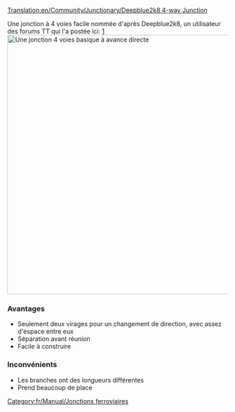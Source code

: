 [[Translation:en/Community/Junctionary/Deepblue2k8 4-way Junction]]

{{fr/Community/Junctionary/Menu de Croisements}}

Une jonction à 4 voies facile nommée d'après Deepblue2k8, un utilisateur des forums TT qui l'a postée ici: [http://www.tt-forums.net/viewtopic.php?p=726035#p726035]
[[File:en/Community/Junctionary/Deepblue2k8 4-way junction.png|none|thumb|590px|Une jonction 4 voies basique à avance directe]]

===Avantages===
* Seulement deux virages pour un changement de direction, avec assez d'espace entre eux
* Séparation avant réunion
* Facile à construire

===Inconvénients===
* Les branches ont des longueurs différentes
* Prend beaucoup de place

[[Category:fr/Manual/Jonctions ferroviaires]]
